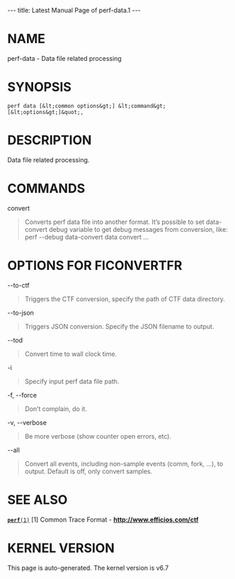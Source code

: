 ---
title: Latest Manual Page of perf-data.1
---


= NAME =

perf-data - Data file related processing

= SYNOPSIS =

<pre>perf data [&lt;common options&gt;] &lt;command&gt; [&lt;options&gt;]&quot;,</pre>
= DESCRIPTION =

Data file related processing.

= COMMANDS =

convert

<blockquote>Converts perf data file into another format. It’s possible to set data-convert debug variable to get debug messages from conversion, like: perf --debug data-convert data convert ...
</blockquote>
= OPTIONS FOR FICONVERTFR =

--to-ctf

<blockquote>Triggers the CTF conversion, specify the path of CTF data directory.
</blockquote>
--to-json

<blockquote>Triggers JSON conversion. Specify the JSON filename to output.
</blockquote>
--tod

<blockquote>Convert time to wall clock time.
</blockquote>
-i

<blockquote>Specify input perf data file path.
</blockquote>
-f, --force

<blockquote>Don’t complain, do it.
</blockquote>
-v, --verbose

<blockquote>Be more verbose (show counter open errors, etc).
</blockquote>
--all

<blockquote>Convert all events, including non-sample events (comm, fork, ...), to output. Default is off, only convert samples.
</blockquote>
= SEE ALSO =

[[Latest Manual Page of perf.1|<tt>'''perf'''(1)</tt>]] [1] Common Trace Format - '''http://www.efficios.com/ctf'''


= KERNEL VERSION =

This page is auto-generated.  The kernel version is v6.7